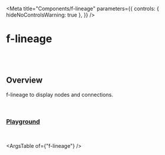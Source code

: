 
<Meta
  title="Components/f-lineage"
  parameters={{
    controls: { hideNoControlsWarning: true },
  }}
/>

# f-lineage

<br />
<br />

## Overview

<f-div direction="column" gap="x-small" height="hug-content">
  <f-icon-button icon="i-delete" type="transparent"></f-icon-button>
  <f-icon-button icon="i-edit" type="transparent"></f-icon-button>
</f-div>

f-lineage to display nodes and connections.

<br />

### [Playground](/story/components-f-lineage--playground)

<Canvas>
  <Story
    name="Playground"
    argTypes={{
      direction: {
        control: "select",
        options: ["horizontal", "vertical"],
      },
      data: {
        control: "object",
      },
      padding: {
        control: "number",
      },
      gap: {
        control: "number",
      },
      ["node-size"]: {
        control: "object",
      },
      ["children-node-size"]: {
        control: "object",
      },
      ["max-childrens"]: {
        control: "number",
      },
    }}
    args={{
      direction: "horizontal",
      padding: 28,
      gap: 100,
      ["node-size"]: { width: 200, height: 52 },
      ["children-node-size"]: { width: 200, height: 32 },
      ["max-childrens"]: 8,
      ["node-template"]: `
	  <f-div style="position:absolute;top:-20px;z-index:1;" gap="x-small">
	   <f-tag label="Construction" state="primary" size="small" ></f-tag>
	   <f-tag label="Cat" size="small" counter="35"></f-tag>
	 </f-div>
	  <f-div
        state="secondary"
        width="100%"
        height="100%"
        padding="none medium"
        align="middle-left"
        variant="curved"
        gap="small"
        \${node.children ? 'border="small solid default bottom"' : ""}
      >
	  	<f-icon-button icon="i-table" state="neutral"></f-icon-button>
        <f-div direction="column" height="hug-content" align="middle-left">
          <f-text variant="code" size="large" ellipsis>\${node.id}</f-text>
          <f-text variant="code" size="small" ellipsis
            >x: \${node.x}, y: \${node.y}</f-text
          >
        </f-div>
		\${node.childrenToggle}
      </f-div>`,
      ["children-node-template"]: `<f-div
          state="secondary"
          width="100%"
          height="100%"
          padding="none medium"
          align="middle-left"
          gap="small"
          border="small solid default bottom"
        >
          <f-icon source="i-hashtag" size="small"></f-icon>
          <f-text variant="code" size="medium" ellipsis>\${node.id}</f-text>
        </f-div>`,
      links: [
        {
          from: "Tony",
          to: "Charlie",
        },
        {
          from: "Charlie",
          to: "Tony",
        },
        {
          from: "Max",
          to: "Charlie",
        },
        {
          from: "Calvin",
          to: "Hansen",
        },
        {
          from: "Brooke",
          to: "Tamara",
        },
        {
          from: "Calvin",
          to: "Bradley",
        },
        {
          from: "Tamara",
          to: "Bradley",
        },
        {
          from: "Charlie",
          to: "Roger",
        },
        {
          from: "Charlie",
          to: "Brooke",
        },
        {
          from: "Bradley",
          to: "John",
        },
        {
          from: "Bradley",
          to: "Tim",
        },
        {
          from: "Bradley",
          to: "Sam",
        },
        {
          from: "Bradley",
          to: "Rex",
        },
        {
          from: "Rex",
          to: "Bradley",
        },
        {
          from: "Roger",
          to: "Calvin",
        },
        {
          from: "Charlie",
          to: "Alicen",
        },
        {
          from: "Alicen",
          to: "Jennifer",
        },
        {
          from: "Jennifer",
          to: "John",
        },
        {
          from: "child1",
          to: "Tim",
        },
        {
          from: "Rex",
          to: "Pat",
        },
        {
          from: "A",
          to: "B",
        },
        {
          from: "Brooke",
          to: "child1",
        },
        {
          from: "mchild1",
          to: "child2",
        },
      ],
      nodes: {
        Calvin: {
          data: {
            email: "abc@cldcvr.com",
            mobile: "+91-12345 67890",
            name: "Calvin",
          },
          children: [
            {
              id: "child1",
              click: function (event, node) {
                console.log("Child Node Clicked", event, node);
              },
            },
            {
              id: "child2",
            },
            {
              id: "child3",
            },
            {
              id: "child4",
            },
            {
              id: "child5",
            },
            {
              id: "child6",
            },
            {
              id: "child7",
            },
            {
              id: "child8",
            },
            {
              id: "child9",
            },
            {
              id: "child10",
            },
            {
              id: "child11",
            },
            {
              id: "child12",
            },
            {
              id: "child13",
            },
            {
              id: "child14",
            },
            {
              id: "child15",
            },
            {
              id: "child16",
            },
          ],
          click: function (event, node) {
            console.log("Node Clicked", event, node);
          },
        },
        Hansen: {
          data: {
            email: "abc@cldcvr.com",
            mobile: "+91-12345 67890",
            name: "Hansen",
          },
          children: [
            {
              id: "hchild1",
            },
          ],
        },
        Alicen: {
          data: {
            email: "abc@cldcvr.com",
            mobile: "+91-12345 67890",
            name: "Alicen",
          },
        },
        Jennifer: {
          data: {
            email: "abc@cldcvr.com",
            mobile: "+91-12345 67890",
            name: "Jennifer",
          },
        },
        Brooke: {
          data: {
            email: "abc@cldcvr.com",
            mobile: "+91-12345 67890",
            name: "Brooke",
          },
        },
        Tamara: {
          data: {
            email: "abc@cldcvr.com",
            mobile: "+91-12345 67890",
            name: "Tamara",
          },
        },
        Bradley: {
          data: {
            email: "abc@cldcvr.com",
            mobile: "+91-12345 67890",
            name: "Bradley",
          },
        },
        Roger: {
          data: {
            email: "abc@cldcvr.com",
            mobile: "+91-12345 67890",
            name: "Roger",
          },
        },
        Max: {
          data: {
            email: "abc@cldcvr.com",
            mobile: "+91-12345 67890",
            name: "Max",
          },
          isChildrenVisible: false,
          children: [
            {
              id: "mchild1",
            },
            {
              id: "mchild2",
            },
            {
              id: "mchild3",
            },
            {
              id: "mchild4",
            },
            {
              id: "mchild5",
            },
            {
              id: "mchild6",
            },
            {
              id: "mchild7",
            },
            {
              id: "mchild8",
            },
            {
              id: "mchild9",
            },
            {
              id: "mchild10",
            },
            {
              id: "mchild11",
            },
            {
              id: "mchild12",
            },
            {
              id: "mchild13",
            },
            {
              id: "mchild14",
            },
            {
              id: "mchild15",
            },
            {
              id: "mchild16",
            },
          ],
        },
        Tony: {
          data: {
            email: "abc@cldcvr.com",
            mobile: "+91-12345 67890",
            name: "Tony",
          },
          template: ` <f-div
        state="custom,#284376"
        width="100%"
        height="100%"
        padding="none medium"
        align="middle-left"
        variant="curved"
        gap="small"
		style="border-radius:100px;"
        \${node.children ? 'border="small solid default bottom"' : ""}
      >
        <f-icon-button icon="i-user"></f-icon-button>
        <f-div direction="column" height="hug-content" align="middle-left">
          <f-text variant="code" size="large" ellipsis>\${node.id}</f-text>
          <f-text variant="code" size="small" ellipsis
            >x: \${node.x}, y: \${node.y}</f-text
          >
        </f-div>
		\${node.childrenToggle}
      </f-div>`,
        },
        Charlie: {
          data: {
            email: "abc@cldcvr.com",
            mobile: "+91-12345 67890",
            name: "Roger",
          },
        },
        John: {
          data: {
            email: "abc@cldcvr.com",
            mobile: "+91-12345 67890",
            name: "John",
          },
        },
        Tim: {
          data: {
            email: "abc@cldcvr.com",
            mobile: "+91-12345 67890",
            name: "Tim",
          },
        },
        Sam: {
          data: {
            email: "abc@cldcvr.com",
            mobile: "+91-12345 67890",
            name: "Sam",
          },
        },
        Rex: {
          data: {
            email: "abc@cldcvr.com",
            mobile: "+91-12345 67890",
            name: "Rex",
          },
        },
        Pat: {
          data: {
            email: "abc@cldcvr.com",
            mobile: "+91-12345 67890",
            name: "Pat",
          },
        },
      },
    }}
  >
    {(args) => {
      const handleReady = (e) => {
        console.log("Got ready event", e);
      };
      //  const data = lineageDataGenerator();
      return html`<f-lineage
        .direction=${args.direction}
        .padding=${args.padding}
        .gap=${args.gap}
        .node-size=${args["node-size"]}
        .children-node-size=${args["children-node-size"]}
        .max-childrens=${args["max-childrens"]}
        .node-template=${args["node-template"]}
        .children-node-template=${args["children-node-template"]}
        .links=${args.links}
        .nodes=${args.nodes}
        degree="1"
        @ready=${handleReady}
      ></f-lineage>`;
    }}
  </Story>
</Canvas>

<br />

<ArgsTable of={"f-lineage"} />
